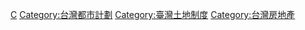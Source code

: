 [[Category:臺灣社會運動|C]]
[[Category:台灣都市計劃‎|Category:台灣都市計劃‎]]
[[Category:臺灣土地制度|Category:臺灣土地制度]]
[[Category:台灣房地產|Category:台灣房地產]]